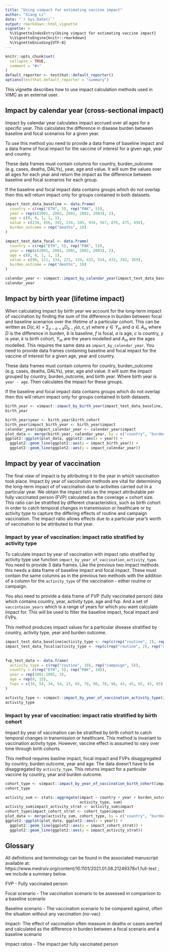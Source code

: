 ```yaml
---
title: "Using vimpact for estimating vaccine impact"
author: "Xiang Li"
date: "`r Sys.Date()`"
output: rmarkdown::html_vignette
vignette: >
  %\VignetteIndexEntry{Using vimpact for estimating vaccine impact}
  %\VignetteEngine{knitr::rmarkdown}
  %\VignetteEncoding{UTF-8}
---
```


```r
knitr::opts_chunk$set(
  collapse = TRUE,
  comment = "#>"
)
default_reporter <- testthat::default_reporter()
options(testthat.default_reporter = "summary")
```

This vignette describes how to use impact calculation methods used in VIMC as an external user.

## Impact by calendar year (cross-sectional impact)

Impact by calendar year calculates impact accrued over all ages for a specific year. This calculates the difference in disease burden between baseline and focal scenarios for a given year.

To use this method you need to provide a data frame of baseline impact and a data frame of focal impact for the vaccine of interest for a given age, year and country.

These data frames must contain columns for country, burden_outcome (e.g. cases, deaths, DALYs), year, age and value. It will sum the values over all ages for each year and return the impact as the difference between baseline and focal scenarios for each group.

If the baseline and focal impact data contains groups which do not overlap then this will return impact only for groups contained in both datasets.

```r
impact_test_data_baseline <- data.frame(
  country = c(rep("ETH", 5), rep("PAK", 5)),
  year = rep(c(2001, 2002, 2001, 2002, 2003), 2),
  age = c(0, 0, 1, 1, 1),
  value = c(234, 456, 345, 234, 345, 934, 567, 876, 675, 456),
  burden_outcome = rep("deaths", 10)
)

impact_test_data_focal <- data.frame(
  country = c(rep("ETH", 5), rep("PAK", 5)),
  year = rep(c(2001, 2002, 2001, 2002, 2003), 2),
  age = c(0, 0, 1, 1, 1),
  value = c(90, 121, 134, 221, 134, 432, 534, 433, 342, 355),
  burden_outcome = rep("deaths", 10)
)

calendar_year <- vimpact::impact_by_calendar_year(impact_test_data_baseline, impact_test_data_focal)
calendar_year
```

## Impact by birth year (lifetime impact)

When calculating impact by birth year we account for the long-term impact of vaccination by finding the sum of the difference in burden between focal and baseline scenarios over the lifetime of a particular cohort. This can be written as $D(c, k) = \sum_{y-a=k}D_{b-f}(a, c, y)$ where $y \in Y_{m}$ and $a \in A_{m}$ where $D$ is the difference in burden, $b$ is baseline, $f$ is focal, $a$ is age, $c$ is country, $y$ is year, $k$ is birth cohort, $Y_{m}$ are the years modelled and $A_{m}$ are the ages modelled. This requires the same data as `impact_by_calendar_year`. You need to provide data frames containing baseline and focal impact for the vaccine of interest for a given age, year and country.

These data frames must contain columns for country, burden_outcome (e.g. cases, deaths, DALYs), year, age and value. It will sum the impact grouped by country, burden_outcome, and birth year. Where birth year is `year - age`. Then calculates the impact for these groups.

If the baseline and focal impact data contains groups which do not overlap then this will return impact only for groups contained in both datasets.

```r
birth_year <- vimpact::impact_by_birth_year(impact_test_data_baseline, impact_test_data_focal)
birth_year
```

```r
birth_year$year <- birth_year$birth_cohort
birth_year$impact_birth_year <- birth_year$impact
calendar_year$impact_calendar_year <- calendar_year$impact
plot_data <- merge(birth_year, calendar_year, by = c("country", "burden_outcome", "year"))
ggplot2::ggplot(plot_data, ggplot2::aes(x = year)) +
  ggplot2::geom_line(ggplot2::aes(y = impact_birth_year)) +
  ggplot2::geom_line(ggplot2::aes(y = impact_calendar_year))
```

## Impact by year of vaccination

The final view of impact is by attributing it to the year in which vaccination took place. Impact by year of vaccination methods are vital for determining the long-term impact of of vaccination due to activities carried out in a particular year. We obtain the impact ratio as the impact attributable per fully vaccinated person (FVP) calculated as the coverage × cohort size. This ratio can be stratified by different characteristics, such as birth cohort in order to catch temporal changes in transmission or healthcare or by activity type to capture the differing effects of routine and campaign vaccination. The impact ratio allows effects due to a particular year’s worth of vaccination to be attributed to that year.

### Impact by year of vaccination: impact ratio stratified by activity type

To calculate impact by year of vaccination with impact ratio stratified by activity type use function `impact_by_year_of_vaccination_activity_type`. You need to provide 3 data frames. Like the previous two impact methods this needs a data frame of baseline impact and focal impact. These must contain the same columns as in the previous two methods with the addition of a column for the `activity_type` of the vaccination - either routine or campaign.

You also need to provide a data frame of FVP (fully vaccinated person) data which contains country, year, activity type, age and fvp. And a set of `vaccintaion_years` which is a range of years for which you want calculate impact for. This will be used to filter the baseline impact, focal impact and FVPs.

This method produces impact values for a particular disease stratified by country, activity type, year and burden outcome.

```r
impact_test_data_baseline$activity_type <- rep(c(rep("routine", 2), rep("campaign", 3)), 2)
impact_test_data_focal$activity_type <- rep(c(rep("routine", 2), rep("campaign", 3)), 2)
  
  
fvp_test_data <- data.frame(
  activity_type = c(rep("routine", 10), rep("campaign", 5)),
  country = c(rep("ETH", 5), rep("PAK", 10)),
  year = rep(2001:2005, 3),
  age = rep(0, 15),
  fvps = c(34, 54, 34, 54, 23, 65, 78, 98, 78, 98, 43, 45, 65, 45, 65)
)

activity_type <- vimpact::impact_by_year_of_vaccination_activity_type(impact_test_data_baseline, impact_test_data_focal, fvp_test_data, 2000:2030)
activity_type
```

### Impact by year of vaccination: impact ratio stratified by birth cohort

Impact by year of vaccination can be stratified by birth cohort to catch temporal changes in transmission or healthcare. This method is invariant to vaccination activity type. However, vaccine effect is assumed to vary over time through birth cohorts.

This method requires basline impact, focal impact and FVPs disaggregated by country, burden outcome, year and age. The data doesn't have to be disaggregated by `activity_type`. This returns impact for a particular vaccine by country, year and burden outcome.

```r
cohort_type <- vimpact::impact_by_year_of_vaccination_birth_cohort(impact_test_data_baseline, impact_test_data_focal, fvp_test_data, 2000:2030)
cohort_type
```

```r
activity_sum <- stats::aggregate(impact ~ country + year + burden_outcome,
                                 activity_type, sum)
activity_sum$impact_activity_strat <- activity_sum$impact
cohort_type$impact_cohort_strat <- cohort_type$impact
plot_data <- merge(activity_sum, cohort_type, by = c("country", "burden_outcome", "year"))
ggplot2::ggplot(plot_data, ggplot2::aes(x = year)) +
  ggplot2::geom_line(ggplot2::aes(y = impact_cohort_strat)) +
  ggplot2::geom_line(ggplot2::aes(y = impact_activity_strat))
```

## Glossary

All definitions and terminology can be found in the associated manuscript available at: https://www.medrxiv.org/content/10.1101/2021.01.08.21249378v1.full-text ; we include a summary below.

FVP - Fully vaccinated person

Focal scenario - The vaccination scenario to be assessed in comparison to a baseline scenario

Baseline scenario - The vaccination scenario to be compared against, often the situation without any vaccination (no-vac)

Impact- The effect of vaccination often measure in deaths or cases averted and calculated as the difference in burden between a focal scenario and a baseline scenario

Impact ratios - The impact per fully vaccinated person
